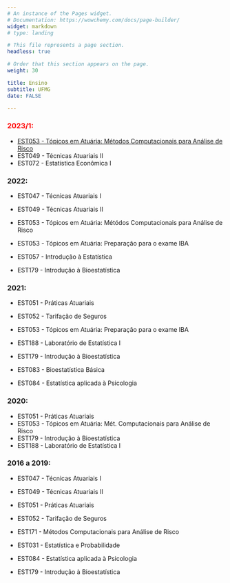```yaml
---
# An instance of the Pages widget.
# Documentation: https://wowchemy.com/docs/page-builder/
widget: markdown
# type: landing

# This file represents a page section.
headless: true

# Order that this section appears on the page.
weight: 30

title: Ensino
subtitle: UFMG
date: FALSE

---
```


### <span style="color:red">2023/1:</span>
- [EST053 - Tópicos em Atuária: Métodos Computacionais para Análise de Risco](http://www.est.ufmg.br/~thaispaiva/MetComp/)
- EST049 - Técnicas Atuariais II
- EST072 - Estatística Econômica I

### 2022:
- EST047 - Técnicas Atuariais I
- EST049 - Técnicas Atuariais II
- EST053 - Tópicos em Atuária: Métódos Computacionais para Análise de Risco
- EST053 - Tópicos em Atuária: Preparação para o exame IBA

- EST057 - Introdução à Estatística
- EST179 - Introdução à Bioestatística

### 2021:
- EST051 - Práticas Atuariais
- EST052 - Tarifação de Seguros
- EST053 - Tópicos em Atuária: Preparação para o exame IBA
- EST188 - Laboratório de Estatística I

- EST179 - Introdução à Bioestatística
- EST083 - Bioestatística Básica
- EST084 - Estatística aplicada à Psicologia

### 2020:
- EST051 - Práticas Atuariais
- EST053 - Tópicos em Atuária: Mét. Computacionais para Análise de Risco
- EST179 - Introdução à Bioestatística
- EST188 - Laboratório de Estatística I

### 2016 a 2019:
- EST047 - Técnicas Atuariais I
- EST049 - Técnicas Atuariais II
- EST051 - Práticas Atuariais
- EST052 - Tarifação de Seguros
- EST171 - Métodos Computacionais para Análise de Risco

- EST031 - Estatística e Probabilidade
- EST084 - Estatística aplicada à Psicologia
- EST179 - Introdução à Bioestatística